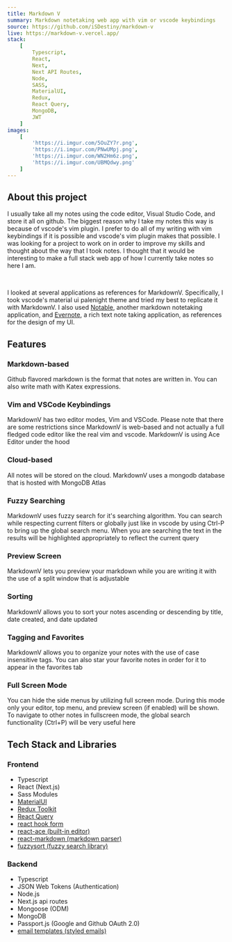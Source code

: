 ```yaml
---
title: Markdown V
summary: Markdown notetaking web app with vim or vscode keybindings
source: https://github.com/iSDestiny/markdown-v
live: https://markdown-v.vercel.app/
stack:
    [
        Typescript,
        React,
        Next,
        Next API Routes,
        Node,
        SASS,
        MaterialUI,
        Redux,
        React Query,
        MongoDB,
        JWT
    ]
images:
    [
        'https://i.imgur.com/5OuZY7r.png',
        'https://i.imgur.com/PNwUMpj.png',
        'https://i.imgur.com/WN2Hm6z.png',
        'https://i.imgur.com/UBMQdwy.png'
    ]
---
```


## About this project

I usually take all my notes using the code editor, Visual Studio Code, and store it all on github.
The biggest reason why I take my notes this way is because of vscode's vim plugin. I prefer to do
all of my writing with vim keybindings if it is possible and vscode's vim plugin makes that possible.
I was looking for a project to work on in order to improve my skills and thought about the way that
I took notes. I thought that it would be interesting to make a full stack web app of how I currently take
notes so here I am.

<br />

I looked at several applications as references for MarkdownV. Specifically, I took vscode's material ui
palenight theme and tried my best to replicate it with MarkdownV. I also used [Notable](https://notable.app/), another markdown
notetaking application, and [Evernote](https://evernote.com/), a rich text note taking application, as references for the design
of my UI.

## Features

### Markdown-based

Github flavored markdown is the format that notes are written in. You can also write math with Katex expressions.

### Vim and VSCode Keybindings

MarkdownV has two editor modes, Vim and VSCode. Please note that there are some restrictions since MarkdownV is web-based and not actually a full fledged code editor like the real vim and vscode. MarkdownV is using Ace Editor under the hood

### Cloud-based

All notes will be stored on the cloud. MarkdownV uses a mongodb database that is hosted with MongoDB Atlas

### Fuzzy Searching

MarkdownV uses fuzzy search for it's searching algorithm. You can search while respecting current filters or globally just like in vscode by using Ctrl-P to bring up the global search menu. When you are searching the text in the results will be highlighted appropriately to reflect the current query

### Preview Screen

MarkdownV lets you preview your markdown while you are writing it with the use of a split window that is adjustable

### Sorting

MarkdownV allows you to sort your notes ascending or descending by title, date created, and date updated

### Tagging and Favorites

MarkdownV allows you to organize your notes with the use of case insensitive tags. You can also star your favorite notes in order for it to appear in the favorites tab

### Full Screen Mode

You can hide the side menus by utilizing full screen mode. During this mode only your editor, top menu, and preview screen (if enabled) will be shown. To navigate to other notes in fullscreen mode, the global search functionality (Ctrl+P) will be very useful here

## Tech Stack and Libraries

### Frontend

-   Typescript
-   React (Next.js)
-   Sass Modules
-   [MaterialUI](https://material-ui.com/)
-   [Redux Toolkit](https://redux-toolkit.js.org/)
-   [React Query](https://react-query.tanstack.com/)
-   [react hook form](https://react-hook-form.com/)
-   [react-ace (built-in editor)](https://github.com/securingsincity/react-ace)
-   [react-markdown (markdown parser)](https://github.com/remarkjs/react-markdown)
-   [fuzzysort (fuzzy search library)](https://github.com/farzher/fuzzysort)

### Backend

-   Typescript
-   JSON Web Tokens (Authentication)
-   Node.js
-   Next.js api routes
-   Mongoose (ODM)
-   MongoDB
-   Passport.js (Google and Github OAuth 2.0)
-   [email templates (styled emails)](https://www.npmjs.com/package/email-templates#cache-pug-templates)
